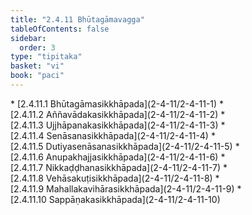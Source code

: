 ```yaml
---
title: "2.4.11 Bhūtagāmavagga"
tableOfContents: false
sidebar:
  order: 3
type: "tipitaka"
basket: "vi"
book: "paci"
---
```



<DynamicBreadcrumb />



<TableOfContents book="paci" section="2.4.11">
* [2.4.11.1 Bhūtagāmasikkhāpada](2-4-11/2-4-11-1)
* [2.4.11.2 Aññavādakasikkhāpada](2-4-11/2-4-11-2)
* [2.4.11.3 Ujjhāpanakasikkhāpada](2-4-11/2-4-11-3)
* [2.4.11.4 Senāsanasikkhāpada](2-4-11/2-4-11-4)
* [2.4.11.5 Dutiyasenāsanasikkhāpada](2-4-11/2-4-11-5)
* [2.4.11.6 Anupakhajjasikkhāpada](2-4-11/2-4-11-6)
* [2.4.11.7 Nikkaḍḍhanasikkhāpada](2-4-11/2-4-11-7)
* [2.4.11.8 Vehāsakuṭisikkhāpada](2-4-11/2-4-11-8)
* [2.4.11.9 Mahallakavihārasikkhāpada](2-4-11/2-4-11-9)
* [2.4.11.10 Sappāṇakasikkhāpada](2-4-11/2-4-11-10)
</TableOfContents>